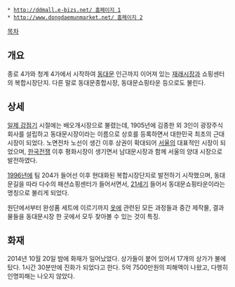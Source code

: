  * [[http://ddmall.e-bizs.net/ 홈페이지 1]]
 * [[http://www.dongdaemunmarket.net/ 홈페이지 2]]

[[목차]]
== 개요 ==
종로 4가와 청계 4가에서 시작하여 [[동대문]] 인근까지 이어져 있는 [[재래시장]]과 쇼핑센터의 복합시장단지. 다른 말로 동대문종합시장, 동대문쇼핑타운 등으로도 불린다.

== 상세 ==
[[일제 강점기]] 시절에는 배오개시장으로 불렸는데, 1905년에 김종한 외 3인이 광장주식회사를 설립하고 동대문시장이라는 이름으로 상호를 등록하면서 대한민국 최초의 근대 시장이 되었다. 노면전차 노선이 생긴 이후 상권이 확대되어 [[서울]]의 대표적인 시장이 되었으며, [[한국전쟁]] 이후 평화시장이 생기면서 남대문시장과 함께 서울의 양대 시장으로 발전하였다.

[[1996년]]에 팀 204가 들어선 이후 현대화된 복합시장단지로 발전하기 시작했으며, 동대문길을 따라 다수의 패션쇼핑센터가 들어서면서, [[21세기]] 들어서 동대문쇼핑타운이라는 명칭으로 불리게 되었다.

원단에서부터 완성품 세트에 이르기까지 [[옷]]에 관련된 모든 과정들과 중간 제작물, 결과물들을 동대문시장 한 곳에서 모두 찾아볼 수 있는 것이 특징.

== 화재 ==
2014년 10월 20일 밤에 화재가 일어났었다. 상가들이 붙어 있어서 17개의 상가가 불에 탔다. 1시간 30분만에 진화가 되었다고 한다. 5억 7500만원의 피해액이 나왔고, 다행히 인명피해는 나오지 않았다.

